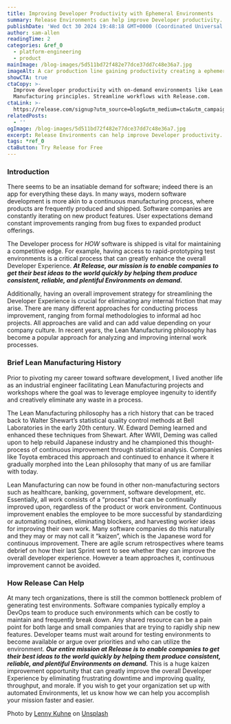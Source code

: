 ```yaml
---
title: Improving Developer Productivity with Ephemeral Environments
summary: Release Environments can help improve Developer productivity.
publishDate: 'Wed Oct 30 2024 19:48:18 GMT+0000 (Coordinated Universal Time)'
author: sam-allen
readingTime: 2
categories: &ref_0
  - platform-engineering
  - product
mainImage: /blog-images/5d511bd72f482e77dce37dd7c48e36a7.jpg
imageAlt: A car production line gaining productivity creating a ephemeral environment
showCTA: true
ctaCopy: >-
  Improve developer productivity with on-demand environments like Lean
  Manufacturing principles. Streamline workflows with Release.com.
ctaLink: >-
  https://release.com/signup?utm_source=blog&utm_medium=cta&utm_campaign=blog-cta&utm_content=improving-developer-productivity-with-ephemeral-environments
relatedPosts:
  - ''
ogImage: /blog-images/5d511bd72f482e77dce37dd7c48e36a7.jpg
excerpt: Release Environments can help improve Developer productivity.
tags: *ref_0
ctaButton: Try Release for Free
---
```


### Introduction

There seems to be an insatiable demand for software; indeed there is an app for everything these days. In many ways, modern software development is more akin to a continuous manufacturing process, where products are frequently produced and shipped. Software companies are constantly iterating on new product features. User expectations demand constant improvements ranging from bug fixes to expanded product offerings.

The Developer process for _HOW_ software is shipped is vital for maintaining a competitive edge. For example, having access to rapid-prototyping test environments is a critical process that can greatly enhance the overall Developer Experience. **_At Release, our mission is to enable companies to get their best ideas to the world quickly by helping them produce consistent, reliable, and plentiful Environments on demand._**

Additionally, having an overall improvement strategy for streamlining the Developer Experience is crucial for eliminating any internal friction that may arise. There are many different approaches for conducting process improvement, ranging from formal methodologies to informal ad hoc projects. All approaches are valid and can add value depending on your company culture. In recent years, the Lean Manufacturing philosophy has become a popular approach for analyzing and improving internal work processes.

### Brief Lean Manufacturing History

Prior to pivoting my career toward software development, I lived another life as an industrial engineer facilitating Lean Manufacturing projects and workshops where the goal was to leverage employee ingenuity to identify and creatively eliminate any waste in a process.

The Lean Manufacturing philosophy has a rich history that can be traced back to Walter Shewart’s statistical quality control methods at Bell Laboratories in the early 20th century. W. Edward Deming learned and enhanced these techniques from Shewart. After WWII, Deming was called upon to help rebuild Japanese industry and he championed this thought-process of continuous improvement through statistical analysis. Companies like Toyota embraced this approach and continued to enhance it where it gradually morphed into the Lean philosophy that many of us are familiar with today.

Lean Manufacturing can now be found in other non-manufacturing sectors such as healthcare, banking, government, software development, etc. Essentially, all work consists of a “process” that can be continually improved upon, regardless of the product or work environment. Continuous improvement enables the employee to be more successful by standardizing or automating routines, eliminating blockers, and harvesting worker ideas for improving their own work. Many software companies do this naturally and they may or may not call it “kaizen”, which is the Japanese word for continuous improvement. There are agile scrum retrospectives where teams debrief on how their last Sprint went to see whether they can improve the overall developer experience. However a team approaches it, continuous improvement cannot be avoided.

### How Release Can Help

At many tech organizations, there is still the common bottleneck problem of generating test environments. Software companies typically employ a DevOps team to produce such environments which can be costly to maintain and frequently break down. Any shared resource can be a pain point for both large and small companies that are trying to rapidly ship new features. Developer teams must wait around for testing environments to become available or argue over priorities and who can utilize the environment.
**_Our entire mission at Release is to enable companies to get their best ideas to the world quickly by helping them produce consistent, reliable, and plentiful Environments on demand._** This is a huge kaizen improvement opportunity that can greatly improve the overall Developer Experience by eliminating frustrating downtime and improving quality, throughput, and morale. If you wish to get your organization set up with automated Environments, let us know how we can help you accomplish your mission faster and easier.

Photo by [Lenny Kuhne](https://unsplash.com/@lennykuhne?utm_source=unsplash&utm_medium=referral&utm_content=creditCopyText) on [Unsplash](https://unsplash.com/s/photos/manufacturing?utm_source=unsplash&utm_medium=referral&utm_content=creditCopyText)

‍
